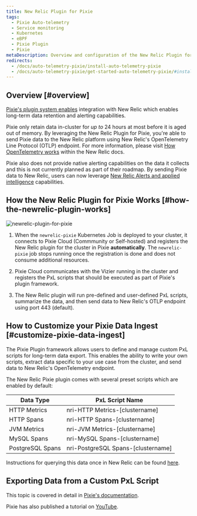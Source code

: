 ```yaml
---
title: New Relic Plugin for Pixie
tags:
  - Pixie Auto-telemetry
  - Service monitoring
  - Kubernetes
  - eBPF
  - Pixie Plugin
  - Pixie
metaDescription: Overview and configuration of the New Relic Plugin for Pixie
redirects:
  - /docs/auto-telemetry-pixie/install-auto-telemetry-pixie
  - /docs/auto-telemetry-pixie/get-started-auto-telemetry-pixie/#install-auto-telemetry-with-pixie
---
```



## Overview [#overview]

[Pixie's plugin system enables](https://docs.px.dev/reference/plugins/plugin-system/) integration with New Relic which enables long-term data retention and alerting capabilities.

Pixie only retain data in-cluster for *up to* 24 hours at most before it is aged out of memory.  By leveraging the New Relic Plugin for Pixie, you're able to send Pixie data to the New Relic platform using New Relic's OpenTelemetry Line Protocol (OTLP) endpoint.  For more information, please visit [How OpenTelemetry works](https://docs.newrelic.com/docs/more-integrations/open-source-telemetry-integrations/opentelemetry/opentelemetry-introduction#how-it-works) within the New Relic docs.

Pixie also does not provide native alerting capabilities on the data it collects and this is not currently planned as part of their roadmap.  By sending Pixie data to New Relic, users can now leverage [New Relic Alerts and applied intelligence](https://docs.newrelic.com/docs/alerts-applied-intelligence/overview) capabilities.


## How the New Relic Plugin for Pixie Works [#how-the-newrelic-plugin-works]

<img
  title="New Relic Plugin for Pixie"
  alt="newrelic-plugin-for-pixie"
  src={newrelicPlugin}
/>

1. When the `newrelic-pixie` Kubernetes Job is deployed to your cluster, it connects to Pixie Cloud (Commmunity or Self-hosted) and registers the New Relic plugin for the cluster in Pixie **automatically**. The `newrelic-pixie` job stops running once the registration is done and does not consume additional resources.

2. Pixie Cloud communicates with the Vizier running in the cluster and registers the PxL scripts that should be executed as part of Pixie's plugin framework.

3. The New Relic plugin will run pre-defined and user-defined PxL scripts, summarize the data, and then send data to New Relic's OTLP endpoint using port 443 (default).


## How to Customize your Pixie Data Ingest [#customize-pixie-data-ingest]

The Pixie Plugin framework allows users to define and manage custom PxL scripts for long-term data export. This enables the ability to write your own scripts, extract data specific to your use case from the cluster, and send data to New Relic's OpenTelemetry endpoint.

The New Relic Pixie plugin comes with several preset scripts which are enabled by default:

|  Data Type | PxL Script Name  |
|---|---|
| HTTP Metrics  | nri-HTTP Metrics-[clustername]  |
| HTTP Spans  | nri-HTTP Spans-[clustername]  |
| JVM Metrics  | nri-JVM Metrics-[clustername]  |
| MySQL Spans  | nri-MySQL Spans-[clustername]  |
| PostgreSQL Spans  | nri-PostgreSQL Spans-[clustername]  |


Instructions for querying this data once in New Relic can be found [here](https://docs.newrelic.com/docs/kubernetes-pixie/auto-telemetry-pixie/understand-use-data/query-pixie-data).


## Exporting Data from a Custom PxL Script

This topic is covered in detail in [Pixie's documentation](https://docs.px.dev/tutorials/integrations/otel/#write-the-pxl-script).

Pixie has also published a tutorial on [YouTube](https://www.youtube.com/watch?v=WXY6vhnqpyc).